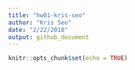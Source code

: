 ```yaml
---
title: "hw01-kris-seo"
author: "Kris Seo"
date: "2/22/2018"
output: github_document
---
```


```r
knitr::opts_chunk$set(echo = TRUE)
```
